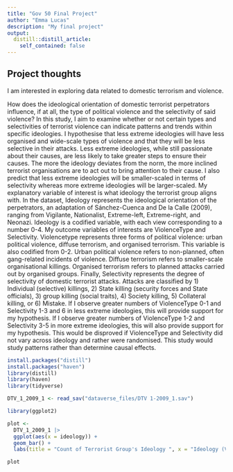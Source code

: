 ```yaml
---
title: "Gov 50 Final Project"
author: "Emma Lucas"
description: "My final project"
output:
  distill::distill_article:
    self_contained: false
---
```




## Project thoughts

I am interested in exploring data related to domestic terrorism and violence.

How does the ideological orientation of domestic terrorist perpetrators influence, if at all, the type of political violence and the selectivity of said violence? In this study, I aim to examine whether or not certain types and selectivities of terrorist violence can indicate patterns and trends within specific ideologies. I hypothesise that less extreme ideologies will have less organised and wide-scale types of violence and that they will be less selective in their attacks. Less extreme ideologies, while still passionate about their causes, are less likely to take greater steps to ensure their causes. The more the ideology deviates from the norm, the more inclined terrorist organisations are to act out to bring attention to their cause. I also predict that less extreme ideologies will be smaller-scaled in terms of selectivity whereas more extreme ideologies will be larger-scaled. My explanatory variable of interest is what ideology the terrorist group aligns with. In the dataset, Ideology represents the ideological orientation of the perpetrators, an adaptation of Sánchez-Cuenca and De la Calle (2009), ranging from Vigilante, Nationalist, Extreme-left, Extreme-right, and Neonazi. Ideology is a codified variable, with each view corresponding to a number 0-4. My outcome variables of interests are ViolenceType and Selectivity. Violencetype represents three forms of political violence: urban political violence, diffuse terrorism, and organised terrorism. This variable is also codified from 0-2. Urban political violence refers to non-planned, often gang-related incidents of violence. Diffuse terrorism refers to smaller-scale organisational killings. Organised terrorism refers to planned attacks carried out by organised groups. Finally, Selectivity represents the degree of selectivity of domestic terrorist attacks. Attacks are classified by 1) Individual (selective) killings, 2) State killing (security forces and State officials), 3) group killing (social traits), 4) Society killing, 5) Collateral killing, or 6) Mistake. If I observe greater numbers of ViolenceType 0-1 and Selectivity 1-3 and 6 in less extreme ideologies, this will provide support for my hypothesis. If I observe greater numbers of ViolenceType 1-2 and Selectivity 3-5 in more extreme ideologies, this will also provide support for my hypothesis. This would be disproved if ViolenceType and Selectivity did not vary across ideology and rather were randomised. This study would study patterns rather than determine causal effects.

```r

install.packages("distill")
install.packages("haven")
library(distill)
library(haven)
library(tidyverse)

DTV_1_2009_1 <- read_sav("dataverse_files/DTV 1-2009_1.sav")

library(ggplot2)

plot <-
  DTV_1_2009_1 |>
  ggplot(aes(x = ideology)) +
  geom_bar() +
  labs(title = "Count of Terrorist Group's Ideology ", x = "Ideology (Vigilante, 0, to Neonazi, 4)", y = "Count")

plot


```